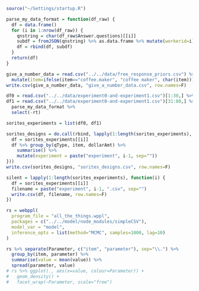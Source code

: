 

```r
source("~/Settings/startup.R")

parse_my_data_format = function(df_raw) {
  df = data.frame()
  for (i in 1:nrow(df_raw)) {
    qnstring = char(df_raw$Answer.questions)[[i]]
    subdf = fromJSON(qnstring) %>% as.data.frame %>% mutate(workerid=i)
    df = rbind(df, subdf)
  }
  return(df)
}
```

```r
give_a_number_data = read.csv("../../data/free_response_priors.csv") %>%
  mutate(item=ifelse(item=="coffee.maker", "coffee maker", char(item)))
write.csv(give_a_number_data, "give_a_number_data.csv", row.names=F)
```

```r
df0 = read.csv("../../data/experiment0-and-experiment1.csv")[1:30,] %>% parse_my_data_format
df1 = read.csv("../../data/experiment0-and-experiment1.csv")[31:80,] %>%
  parse_my_data_format %>% 
  select(-rt)

sorites_experiments = list(df0, df1)

sorites_designs = do.call(rbind, lapply(1:length(sorites_experiments), function(i) {
  df = sorites_experiments[[i]]
  df %>% group_by(qType, item, dollarAmt) %>%
    summarise() %>%
    mutate(experiment = paste("experiment", i-1, sep=""))
}))
write.csv(sorites_designs, "sorites_designs.csv", row.names=F)

silent = lapply(1:length(sorites_experiments), function(i) {
  df = sorites_experiments[[i]]
  filename = paste("experiment", i-1, ".csv", sep="")
  write.csv(df, filename, row.names=F)
})
```

```r
rs = webppl(
  program_file = "all_the_things.wppl",
  packages = c("../../model/node_modules/simpleCSV"),
  model_var = "model",
  inference_opts = list(method="MCMC", samples=1000, lag=10)
)

rs %>% separate(Parameter, c("item", "parameter"), sep="\\.") %>%
  group_by(item, parameter) %>%
  summarise(value = mean(value)) %>%
  spread(parameter, value)
# rs %>% ggplot(., aes(x=value, colour=Parameter)) +
#   geom_density() +
#   facet_wrap(~Parameter, scale="free")

```

